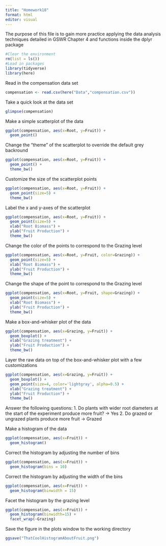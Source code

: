 ```yaml
---
title: "Homework18"
format: html
editor: visual
---
```


The purpose of this file is to gain more practice applying the data analysis techniques detailed in GSWR Chapter 4 and functions inside the dplyr package

```r
#Clear the environment 
rm(list = ls())
#Load in packages 
library(tidyverse)
library(here)
```

Read in the compensation data set

```r
compensation <- read.csv(here("Data","compensation.csv"))
```

Take a quick look at the data set

```r
glimpse(compensation)
```

Make a simple scatterplot of the data

```r
ggplot(compensation, aes(x=Root, y=Fruit)) +
  geom_point()
```

Change the "theme" of the scatterplot to override the default grey backround

```r
ggplot(compensation, aes(x=Root, y=Fruit)) +
  geom_point() +
  theme_bw()
```

Customize the size of the scatterplot points

```r
ggplot(compensation, aes(x=Root, y=Fruit)) +
  geom_point(size=5) +
  theme_bw()
```

Label the x and y-axes of the scatterplot

```r
ggplot(compensation, aes(x=Root, y=Fruit)) +
  geom_point(size=5) +
  xlab("Root Biomass") + 
  ylab("Fruit Production") +
  theme_bw()
```

Change the color of the points to correspond to the Grazing level

```r
ggplot(compensation, aes(x=Root, y=Fruit, color=Grazing)) +
  geom_point(size=5) +
  xlab("Root Biomass") +
  ylab("Fruit Production") +
  theme_bw()
```

Change the shape of the point to correspond to the Grazing level

```r
ggplot(compensation, aes(x=Root, y=Fruit, shape=Grazing)) +
  geom_point(size=5) +
  xlab("Root Biomass") +
  ylab("Fruit Production") +
  theme_bw()
```

Make a box-and-whisker plot of the data

```r
ggplot(compensation, aes(x=Grazing, y=Fruit)) +
  geom_boxplot() +
  xlab("Grazing treatment") +
  ylab("Fruit Production") +
  theme_bw()
```

Layer the raw data on top of the box-and-whisker plot with a few customizations

```r
ggplot(compensation, aes(x=Grazing, y=Fruit)) +
  geom_boxplot() + 
  geom_point(size=4, color='lightgray', alpha=0.5) +
  xlab("Grazing treatment") +
  ylab("Fruit Production") +
  theme_bw()
```

Answer the following questions: 1. Do plants with wider root diameters at the start of the experiment produce more fruit? -\> Yes 2. Do grazed or ungrazed plants produce more fruit -\> Grazed

Make a histogram of the data

```r
ggplot(compensation, aes(x=Fruit)) +
  geom_histogram()
```

Correct the histogram by adjusting the number of bins

```r
ggplot(compensation, aes(x=Fruit)) +
  geom_histogram(bins = 10)
```

Correct the histogram by adjusting the width of the bins

```r
ggplot(compensation, aes(x=Fruit)) + 
  geom_histogram(binwidth = 15)
```

Facet the histogram by the grazing level

```r
ggplot(compensation, aes(x=Fruit)) +
  geom_histogram(binwidth=15) + 
  facet_wrap(~Grazing)
```

Save the figure in the plots window to the working directory

```r
ggsave("ThatCoolHistogramAboutFruit.png")
```
